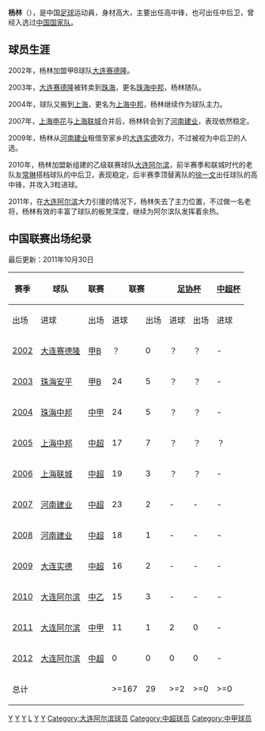 {{Football player infobox
| playername = 杨林 
| image = 
| fullname = 杨林
| height = {{height|m=1.92}}
| nickname = 
| dateofbirth = {{birth date and age|1981|3|14}}
| cityofbirth =[[辽宁|辽宁]][[大连|大连]] 
| countryofbirth = {{CHN}}
| currentclub = {{flagicon|CHN}}[[石家庄永昌骏豪足球俱乐部|石家庄骏豪]]
| clubnumber = 
| position = [[后卫_(足球)|后卫]]/[[前锋_(足球)|前锋]]
| youthyears = 2000-2001
| youthclubs = [[大连实德|大连实德]]
| years = 2002<br />2003-2006<br />2007-2008<br />2009<br />2010-2012<br />2013<br />2014-2016<br />2017
| clubs = [[大连赛德隆|大连赛德隆]]<br />[[上海联城|上海联城]]<br />[[河南建业|河南建业]]<br />→[[大连实德|大连实德]](租借)<br />[[大连阿尔滨|大连阿尔滨]]<br />[[石家庄永昌骏豪足球俱乐部|石家庄骏豪]]<br />[[河北精英足球俱乐部|河北精英]]<br />[[银川贺兰山足球俱乐部|宁夏山屿海]]
| caps(goals) = <br />84 (20)<br />41 (3)<br />16 (2)<br />26 (4)<br />23 (1)<br />46 (6)<br />22 (1)
| nationalyears = 2002-2008
| nationalteam = {{flagicon|CHN}}[[中國國家足球隊|中国]] 
| nationalcaps(goals) = 6 (1) 
| pcupdate = 2017年6月25日
| ntupdate = 2008年11月8日}}

'''杨林'''（{{bd|1981年|3月14日|catIdx=Y杨}}），是中国[[足球|足球]]运动員，身材高大，主要出任高中锋，也可出任中后卫，曾经入选过[[中國國家足球隊|中国国家队]]。

==球员生涯==   
2002年，杨林加盟甲B球队[[大连赛德隆|大连赛德隆]]。

2003年，[[大连赛德隆|大连赛德隆]]被转卖到[[珠海|珠海]]，更名[[珠海中邦|珠海中邦]]，杨林随队。

2004年，球队又搬到[[上海|上海]]，更名为[[上海中邦|上海中邦]]，杨林继续作为球队主力。

2007年，[[上海申花|上海申花]]与[[上海联城|上海联城]]合并后，杨林转会到了[[河南建业|河南建业]]，表现依然稳定。

2009年，杨林从[[河南建业|河南建业]]租借至家乡的[[大连实德|大连实德]]效力，不过被视为中后卫的人选。

2010年，杨林加盟新组建的乙级联赛球队[[大连阿尔滨|大连阿尔滨]]，前半赛季和联城时代的老队友[[常琳|常琳]]搭档球队的中后卫，表现稳定，后半赛季顶替离队的[[徐一文|徐一文]]出任球队的高中锋，并攻入3粒进球。

2011年，在[[大连阿尔滨|大连阿尔滨]]大力引援的情况下，杨林失去了主力位置，不过做一名老将，杨林有效的丰富了球队的板凳深度，继续为阿尔滨队发挥着余热。

==中国联赛出场纪录==   
最后更新：2011年10月30日    
{| class="wikitable" style="text-align: center;"
|-
!rowspan="2"|赛季
!rowspan="2"|球队
!rowspan="2"|联赛
!colspan="2"|联赛
!colspan="2"|[[中国足协杯|足协杯]]
!colspan="2"|[[中国超级联赛杯|中超杯]]
!colspan="2"|[[亚洲冠军联赛|亚冠]]
!colspan="2"|总计
|-
!出场 
!进球 
!出场 
!进球 
!出场 
!进球 
!出场 
!进球 
!出场 
!进球 
|-
|[[2002年中国足球甲B联赛|2002]]
|[[上海联城|大连赛德隆]]
|[[中国足球甲B联赛|甲B]]
|？||0||？||？||-||-||-||-||>=0||>=0
|-
|[[2003年中国足球甲B联赛|2003]]
|[[上海联城|珠海安平]]
|[[中国足球甲B联赛|甲B]]
|24||5||？||？||-||-||-||-||>=24||>=5
|-
|[[2004年中国足球甲级联赛|2004]]
|[[上海联城|珠海中邦]]
|[[中国足球甲级联赛|中甲]]
|24||5||？||？||-||-||-||-||>=24||>=5
|-
|[[2005年中国足球超级联赛|2005]]
|[[上海联城|上海中邦]]
|[[中国足球超级联赛|中超]]
|17||7||？||？||？||？||-||-||>=17||>=7
|-
|[[2006年中国足球超级联赛|2006]]
|[[上海联城|上海联城]]
|[[中国足球超级联赛|中超]]
|19||3||？||？||-||-||-||-||>=19||>=3
|-
|[[2007年中国足球超级联赛|2007]]
|[[河南建业|河南建业]]
|[[中国足球超级联赛|中超]]
|23||2||-||-||-||-||-||-||23||2
|-
|[[2008年中国足球超级联赛|2008]]
|[[河南建业|河南建业]]
|[[中国足球超级联赛|中超]]
|18||1||-||-||-||-||-||-||18||1
|-
|[[2009年中国足球超级联赛|2009]]
|[[大连实德|大连实德]]
|[[中国足球超级联赛|中超]]
|16||2||-||-||-||-||-||-||16||2
|-
|[[2010年中国足球乙级联赛|2010]]
|[[大连阿尔滨|大连阿尔滨]]
|[[中国足球乙级联赛|中乙]]
|15||3||-||-||-||-||-||-||15||3
|-
|[[2011年中国足球甲级联赛|2011]]
|[[大连阿尔滨|大连阿尔滨]]
|[[中国足球甲级联赛|中甲]]
|11||1||2||0||-||-||-||-||13||1
|-
|[[2012年中国足球超级联赛|2012]]
|[[大连阿尔滨|大连阿尔滨]]
|[[中国足球超级联赛|中超]]
|0||0||0||0||-||-||-||-||0||0
|-
!colspan="3"|总计
!>=167!!29!!>=2!!>=0!!>=0!!>=0!!0!!0!!>=169
!>=29
|}

{{2004年珠海中邦名单}}
{{2009年大连实德名单}}
{{2010年中乙分类名单大连阿尔滨}}
{{2011年中甲分类名单大连阿尔滨}}
{{2012年中超分类名单大连阿尔滨}}
{{2013年中甲分类名单骏豪}}
{{2014年中乙分类名单河北精英}}
{{2015年中乙分类名单河北精英}}
{{2016年中乙分类名单河北精英}}
{{2017年中乙分类名单银川}}

{{DEFAULTSORT:Yang, Lin}}
[[Category:大连籍足球运动员|Y]]
[[Category:河南建业球员|Y]]
[[Category:大连实德球员|Y]]
[[Category:杨姓|L]]
[[Category:中国国家足球队运动员|Y]]
[[Category:足球前鋒|Y]]
[[Category:大连阿尔滨球员|Category:大连阿尔滨球员]]
[[Category:中超球员|Category:中超球员]]
[[Category:中甲球员|Category:中甲球员]]